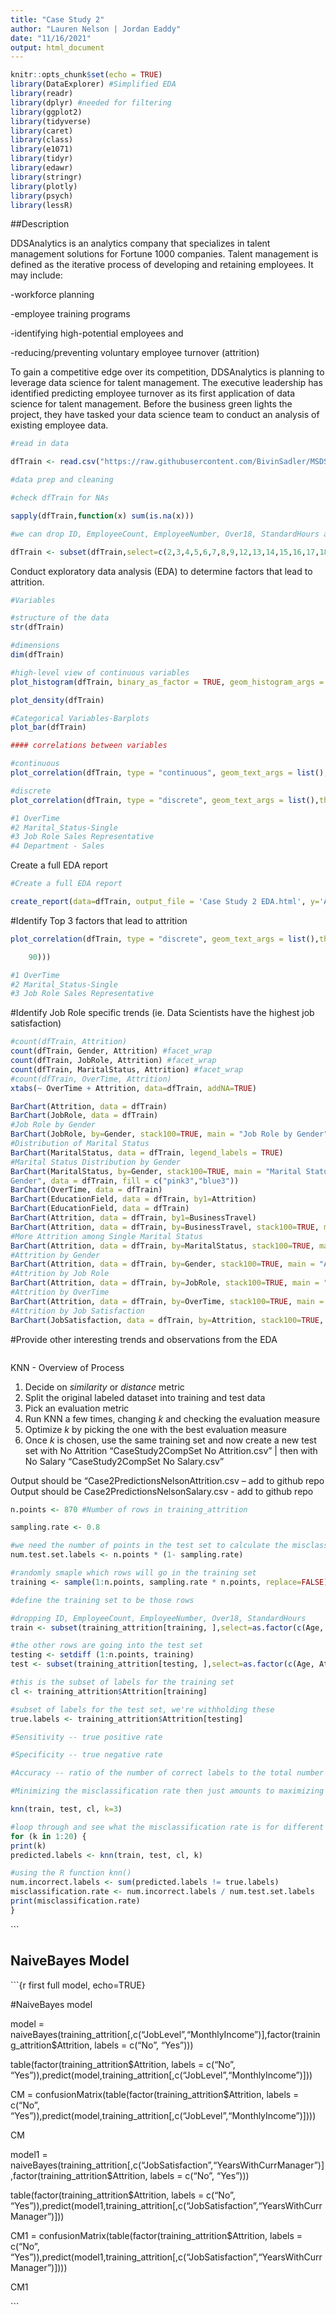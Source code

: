 ```yaml
---
title: "Case Study 2"
author: "Lauren Nelson | Jordan Eaddy"
date: "11/16/2021"
output: html_document
---
```


```r
knitr::opts_chunk$set(echo = TRUE)
library(DataExplorer) #Simplified EDA 
library(readr)
library(dplyr) #needed for filtering
library(ggplot2)
library(tidyverse)
library(caret)
library(class)
library(e1071)
library(tidyr)
library(edawr)
library(stringr)
library(plotly)
library(psych)
library(lessR)
```

##Description

DDSAnalytics is an analytics company that specializes in talent management solutions for Fortune 1000 companies. Talent management is defined as the iterative process of developing and retaining employees. It may include:

-workforce planning

-employee training programs

-identifying high-potential employees and

-reducing/preventing voluntary employee turnover (attrition)

To gain a competitive edge over its competition, DDSAnalytics is planning to leverage data science for talent management. The executive leadership has identified predicting employee turnover as its first application of data science for talent management. Before the business green lights the project, they have tasked your data science team to conduct an analysis of existing employee data.

```r
#read in data

dfTrain <- read.csv("https://raw.githubusercontent.com/BivinSadler/MSDS_6306_Doing-Data-Science/Master/Unit%2014%20and%2015%20Case%20Study%202/CaseStudy2-data.csv", header=T)

#data prep and cleaning

#check dfTrain for NAs

sapply(dfTrain,function(x) sum(is.na(x)))

#we can drop ID, EmployeeCount, EmployeeNumber, Over18, StandardHours as they don't seem to important explanatory variables

dfTrain <- subset(dfTrain,select=c(2,3,4,5,6,7,8,9,12,13,14,15,16,17,18,19,20,21,22,24,25,26,27,29,30,31,32,33,34,35,36))

```

Conduct exploratory data analysis (EDA) to determine factors that lead to attrition.

```r

#Variables

#structure of the data
str(dfTrain)

#dimensions
dim(dfTrain)

#high-level view of continuous variables
plot_histogram(dfTrain, binary_as_factor = TRUE, geom_histogram_args = list(bins = 30L), scale_x = "continuous")

plot_density(dfTrain)

#Categorical Variables-Barplots
plot_bar(dfTrain)

#### correlations between variables

#continuous
plot_correlation(dfTrain, type = "continuous", geom_text_args = list(),theme_config = list(legend.position = "right", axis.text.x = element_text(angle = 90)))

#discrete
plot_correlation(dfTrain, type = "discrete", geom_text_args = list(),theme_config = list(legend.position = "right", axis.text.x = element_text(angle = 90)))

#1 OverTime
#2 Marital_Status-Single
#3 Job Role Sales Representative
#4 Department - Sales

```

Create a full EDA report

```r

#Create a full EDA report

create_report(data=dfTrain, output_file = 'Case Study 2 EDA.html', y='Attrition')
```

#Identify Top 3 factors that lead to attrition

```r
plot_correlation(dfTrain, type = "discrete", geom_text_args = list(),theme_config = list(legend.position = "right", axis.text.x = element_text(angle =

    90)))

#1 OverTime
#2 Marital_Status-Single
#3 Job Role Sales Representative
```

#Identify Job Role specific trends (ie. Data Scientists have the highest job satisfaction)

```r
#count(dfTrain, Attrition)
count(dfTrain, Gender, Attrition) #facet_wrap
count(dfTrain, JobRole, Attrition) #facet_wrap
count(dfTrain, MaritalStatus, Attrition) #facet_wrap
#count(dfTrain, OverTime, Attrition)
xtabs(~ OverTime + Attrition, data=dfTrain, addNA=TRUE)

BarChart(Attrition, data = dfTrain)
BarChart(JobRole, data = dfTrain)
#Job Role by Gender
BarChart(JobRole, by=Gender, stack100=TRUE, main = "Job Role by Gender", data = dfTrain, fill = c("pink3","blue3"))
#Distribution of Marital Status
BarChart(MaritalStatus, data = dfTrain, legend_labels = TRUE)
#Marital Status Distribution by Gender
BarChart(MaritalStatus, by=Gender, stack100=TRUE, main = "Marital Status by 
Gender", data = dfTrain, fill = c("pink3","blue3"))
BarChart(OverTime, data = dfTrain)
BarChart(EducationField, data = dfTrain, by1=Attrition)
BarChart(EducationField, data = dfTrain)
BarChart(Attrition, data = dfTrain, by1=BusinessTravel)
BarChart(Attrition, data = dfTrain, by=BusinessTravel, stack100=TRUE, main = "Attrition by Business Travel", outer = TRUE)
#More Attrition among Single Marital Status
BarChart(Attrition, data = dfTrain, by=MaritalStatus, stack100=TRUE, main = "Attrition by Marital Status", outer = TRUE, fill=c("turquoise", "blue3", "forestgreen"))
#Attrition by Gender
BarChart(Attrition, data = dfTrain, by=Gender, stack100=TRUE, main = "Attrition by Gender", outer = TRUE, fill=c("pink3", "blue3"))
#Attrition by Job Role
BarChart(Attrition, data = dfTrain, by=JobRole, stack100=TRUE, main = "Attrition by Job Role", outer = TRUE)
#Attrition by OverTime
BarChart(Attrition, data = dfTrain, by=OverTime, stack100=TRUE, main = "Attrition by OverTime", outer = TRUE)
#Attrition by Job Satisfaction
BarChart(JobSatisfaction, data = dfTrain, by=Attrition, stack100=TRUE, main = "Attrition by Job Satisfaction", outer = TRUE)
```

#Provide other interesting trends and observations from the EDA

```r

```

KNN - Overview of Process

1. Decide on *similarity* or *distance* metric
2. Split the original labeled dataset into training and test data
3. Pick an evaluation metric
4. Run KNN a few times, changing *k* and checking the evaluation measure
5. Optimize *k* by picking the one with the best evaluation measure
6. Once *k* is chosen, use the same training set and now create a new test set with No Attrition "CaseStudy2CompSet No Attrition.csv" | then with No Salary "CaseStudy2CompSet No Salary.csv"

Output should be "Case2PredictionsNelsonAttrition.csv -- add to github repo
Output should be Case2PredictionsNelsonSalary.csv - add to github repo

```r
n.points <- 870 #Number of rows in training_attrition

sampling.rate <- 0.8

#we need the number of points in the test set to calculate the misclassification rate
num.test.set.labels <- n.points * (1- sampling.rate)

#randomly smaple which rows will go in the training set
training <- sample(1:n.points, sampling.rate * n.points, replace=FALSE)

#define the training set to be those rows

#dropping ID, EmployeeCount, EmployeeNumber, Over18, StandardHours
train <- subset(training_attrition[training, ],select=as.factor(c(Age, Attrition)))

#the other rows are going into the test set
testing <- setdiff (1:n.points, training)
test <- subset(training_attrition[testing, ],select=as.factor(c(Age, Attrition)))

#this is the subset of labels for the training set
cl <- training_attrition$Attrition[training]

#subset of labels for the test set, we're withholding these
true.labels <- training_attrition$Attrition[testing]

#Sensitivity -- true positive rate

#Specificity -- true negative rate

#Accuracy -- ratio of the number of correct labels to the total number of labels, and the misclassification rate, which is just 1 - accuracy.

#Minimizing the misclassification rate then just amounts to maximizing accuracy -- source: DDS Textbook

knn(train, test, cl, k=3)

#loop through and see what the misclassification rate is for different values of k
for (k in 1:20) {
print(k)
predicted.labels <- knn(train, test, cl, k)

#using the R function knn()
num.incorrect.labels <- sum(predicted.labels != true.labels)
misclassification.rate <- num.incorrect.labels / num.test.set.labels
print(misclassification.rate)
}
```

\`\`\`

## NaiveBayes Model

\`\`\`{r first full model, echo=TRUE}

#NaiveBayes model

model = naiveBayes(training_attrition\[,c("JobLevel","MonthlyIncome")\],factor(training_attrition\$Attrition, labels = c("No", "Yes")))

table(factor(training_attrition\$Attrition, labels = c("No", "Yes")),predict(model,training_attrition\[,c("JobLevel","MonthlyIncome")\]))

CM = confusionMatrix(table(factor(training_attrition\$Attrition, labels = c("No", "Yes")),predict(model,training_attrition\[,c("JobLevel","MonthlyIncome")\])))

CM

model1 = naiveBayes(training_attrition\[,c("JobSatisfaction","YearsWithCurrManager")\],factor(training_attrition\$Attrition, labels = c("No", "Yes")))

table(factor(training_attrition\$Attrition, labels = c("No", "Yes")),predict(model1,training_attrition\[,c("JobSatisfaction","YearsWithCurrManager")\]))

CM1 = confusionMatrix(table(factor(training_attrition\$Attrition, labels = c("No", "Yes")),predict(model1,training_attrition\[,c("JobSatisfaction","YearsWithCurrManager")\])))

CM1

\`\`\`
